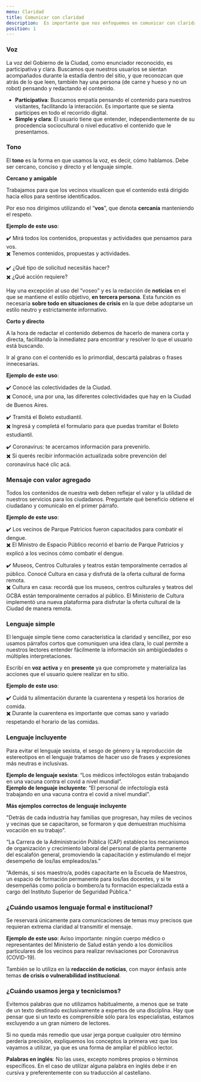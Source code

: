 ```yaml
---
menu: Claridad
title: Comunicar con claridad
description:  Es importante que nos enfoquemos en comunicar con claridad para que nuestros visitantes comprendan la información que les estamos brindando de manera simple y directa.
position: 1
---
```


### Voz

La voz del Gobierno de la Ciudad, como enunciador reconocido, es participativa y clara. Buscamos que nuestros usuarios se sientan acompañados durante la estadía dentro del sitio, y que reconozcan que atrás de lo que leen, también hay una persona (de carne y hueso y no un robot) pensando y redactando el contenido.

- **Participativa**: 	Buscamos empatía pensando el contenido para nuestros visitantes, 	facilitando la interacción. Es importante que se sienta partícipes 	en todo el recorrido digital.    
- **Simple 	y clara**: El usuario tiene que entender, independientemente de su procedencia 	sociocultural o nivel educativo el contenido que le presentamos.

### Tono

El **tono** es la forma en que usamos la voz, es decir, cómo hablamos. Debe ser cercano, conciso y directo y el lenguaje simple.

**Cercano y amigable**

Trabajamos para que los vecinos visualicen que el contenido está dirigido hacia ellos para sentirse identificados.

Por eso nos dirigimos utilizando el “**vos**”, que denota **cercanía** manteniendo el respeto.

**Ejemplo de este uso**:

 :heavy_check_mark: Mirá todos los contenidos, propuestas y actividades que pensamos para vos.      
 :heavy_multiplication_x: Tenemos contenidos, propuestas y actividades.     

:heavy_check_mark: ¿Qué tipo de solicitud necesitás hacer?    
:heavy_multiplication_x: ¿Qué acción requiere?    

Hay una excepción al uso del “voseo” y es la redacción de **noticias** en el que se mantiene el estilo objetivo, **en tercera persona**. Esta función es necesaria **sobre todo en situaciones de crisis** en la que debe adoptarse un estilo neutro y estrictamente informativo.

**Corto y directo**

A la hora de redactar el contenido debemos de hacerlo de manera corta y directa, facilitando la inmediatez para encontrar y resolver lo que el usuario está buscando.

Ir al grano con el contenido es lo primordial, descartá palabras o frases innecesarias.

**Ejemplo de este uso**:

:heavy_check_mark: Conocé las colectividades de la Ciudad.                  
:heavy_multiplication_x: Conocé, una por una, las diferentes colectividades que hay en la Ciudad de Buenos Aires.      

:heavy_check_mark: Tramitá el Boleto estudiantil.         
:heavy_multiplication_x: Ingresá y completá el formulario para que puedas tramitar el Boleto estudiantil.      

:heavy_check_mark: Coronavirus: te acercamos información para prevenirlo.        
:heavy_multiplication_x: Si querés recibir información actualizada sobre prevención del coronavirus hacé clic acá.           

### Mensaje con valor agregado

Todos los contenidos de nuestra web deben reflejar el valor y la utilidad de nuestros servicios para los ciudadanos. Preguntate qué beneficio obtiene el ciudadano y comunicalo en el primer párrafo.

**Ejemplo de este uso**:

:heavy_check_mark: Los vecinos de Parque Patricios fueron capacitados para combatir el dengue.     
:heavy_multiplication_x: El Ministro de Espacio Público recorrió el barrio de Parque Patricios y explicó a los vecinos cómo combatir el dengue.  

:heavy_check_mark: Museos, Centros Culturales y teatros están temporalmente cerrados al público. Conocé Cultura en casa y disfrutá de la oferta cultural de forma remota.         
:heavy_multiplication_x: Cultura en casa: recordá que los museos, centros culturales y teatros del GCBA están temporalmente cerrados al público. El Ministerio de Cultura implementó una nueva plataforma para disfrutar la oferta cultural de la Ciudad de manera remota.    

### Lenguaje simple

El lenguaje simple tiene como característica la claridad y sencillez, por eso usamos párrafos cortos que comuniquen una idea clara, lo cual permite a nuestros lectores entender fácilmente la información sin ambigüedades o múltiples interpretaciones.

Escribí en **voz activa** y en **presente** ya que compromete y materializa las acciones que el usuario quiere realizar en tu sitio.

**Ejemplo de este uso**:

:heavy_check_mark: Cuidá tu alimentación durante la cuarentena y respetá los horarios de comida.     
:heavy_multiplication_x: Durante la cuarentena es importante que comas sano y variado respetando el horario de las comidas.      

### Lenguaje incluyente

Para evitar el lenguaje sexista, el sesgo de género y la reproducción de estereotipos en el lenguaje tratamos de hacer uso de frases y expresiones más neutras e inclusivas.

**Ejemplo de lenguaje sexista**: “Los médicos infectólogos están trabajando en una vacuna contra el covid a nivel mundial”.     
**Ejemplo de lenguaje incluyente**: “El personal de infectología está trabajando en una vacuna contra el covid a nivel mundial”.    

**Más ejemplos correctos de lenguaje incluyente**

"Detrás de cada industria hay familias que progresan, hay miles de vecinos y vecinas que se capacitaron, se formaron y que demuestran muchísima vocación en su trabajo".

“La Carrera de la Administración Pública (CAP) establece los mecanismos de organización y crecimiento laboral del personal de planta permanente del escalafón general, promoviendo la capacitación y estimulando el mejor desempeño de los/las empleados/as.”

“Además, si sos maestro/a, podés capacitarte en la Escuela de Maestros, un espacio de formación permanente para los/las docentes, y si te desempeñás como policía o bombero/a tu formación especializada está a cargo del Instituto Superior de Seguridad Pública.”

### ¿Cuándo usamos lenguaje formal e institucional?

Se reservará únicamente para comunicaciones de temas muy precisos que requieran extrema claridad al transmitir el mensaje.

**Ejemplo de este uso**: Aviso importante: ningún cuerpo médico o representantes del Ministerio de Salud están yendo a los domicilios particulares de los vecinos para realizar revisaciones por Coronavirus (COVID-19). 

También se lo utiliza en la **redacción de noticias**, con mayor énfasis ante temas **de crisis o vulnerabilidad institucional**.

### ¿Cuándo usamos jerga y tecnicismos?

Evitemos palabras que no utilizamos habitualmente, a menos que se trate de un texto destinado exclusivamente a expertos de una disciplina. Hay que pensar que si un texto es comprensible sólo para los especialistas, estamos excluyendo a un gran número de lectores.

Si no queda más remedio que usar jerga porque cualquier otro término perdería precisión, expliquemos los conceptos la primera vez que los vayamos a utilizar, ya que es una forma de ampliar el público lector.

**Palabras en inglés**: No las uses, excepto nombres propios o términos especíﬁcos. En el caso de utilizar alguna palabra en inglés debe ir en cursiva y preferentemente con su traducción al castellano.

